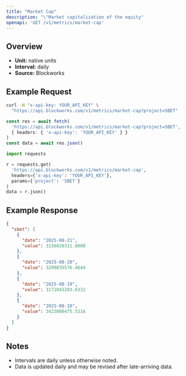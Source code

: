 ```yaml
---
title: "Market Cap"
description: "\"Market capitalization of the equity"
openapi: 'GET /v1/metrics/market-cap'
---
```


## Overview

- **Unit:** native units
- **Interval:** daily
- **Source:** Blockworks

## Example Request

<CodeGroup>

```bash cURL
curl -H "x-api-key: YOUR_API_KEY" \
  "https://api.blockworks.com/v1/metrics/market-cap?project=SBET"
```

```typescript TypeScript
const res = await fetch(
  'https://api.blockworks.com/v1/metrics/market-cap?project=SBET',
  { headers: { 'x-api-key': 'YOUR_API_KEY' } }
)
const data = await res.json()
```

```python Python
import requests

r = requests.get(
  'https://api.blockworks.com/v1/metrics/market-cap',
  headers={'x-api-key': 'YOUR_API_KEY'},
  params={'project': 'SBET'}
)
data = r.json()
```

</CodeGroup>

## Example Response

```json
{
  "sbet": [
    {
      "date": "2025-08-21",
      "value": 3156828311.8008
    },
    {
      "date": "2025-08-20",
      "value": 3209835576.4644
    },
    {
      "date": "2025-08-19",
      "value": 3172043203.6332
    },
    {
      "date": "2025-08-18",
      "value": 3423080475.5316
    }
  ]
}
```

## Notes
- Intervals are daily unless otherwise noted.
- Data is updated daily and may be revised after late-arriving data.
